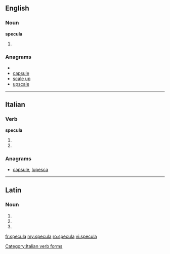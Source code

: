 ==English==
===Noun===
'''specula'''

# {{plural of|[[speculum]]}}

===Anagrams===
* {{alphagram|acelpsu}}
* [[capsule#English|capsule]]
* [[scale up#English|scale up]]
* [[upscale#English|upscale]]

----
==Italian==

===Verb===
'''specula'''

# {{form of|[[third-person|Third-person]] [[singular]] [[present tense]]|speculare|lang=Italian}}
# {{form of|[[second-person|Second-person]] singular [[imperative]]|speculare|lang=Italian}}

===Anagrams===
* [[capsule#Italian|capsule]], [[lupesca#Italian|lupesca]]

[[Category:Italian verb forms]]

----
==Latin==

===Noun===
{{la-noun-form|specula}}

# {{inflection of|speculum|speculum|nom|p|lang=la}}
# {{inflection of|speculum|speculum|acc|p|lang=la}}
# {{inflection of|speculum|speculum|voc|p|lang=la}}
{{rfc-auto}}

[[fr:specula]]
[[my:specula]]
[[ro:specula]]
[[vi:specula]]